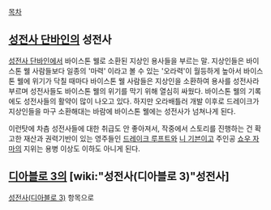 [[목차]]

== [[성전사 단바인]]의 성전사 ==
[[성전사 단바인]]에서 바이스톤 웰로 소환된 지상인 용사들을 부르는 말. 지상인들은 바이스톤 웰 사람들보다 일종의 '마력' 이라고 볼 수 있는 '오라력'이 월등하게 높아서 바이스톤 웰에 위기가 닥칠 때마다 바이스톤 웰 사람들은 지상인을 소환하여 용사를 성전사라 부르며 성전사들도 바이스톤 웰의 위기를 막기 위해 열심히 싸웠다. 바이스톤 웰의 기록에도 성전사들의 활약이 많이 나오고 있다. 하지만 오라배틀러 개발 이후로 드레이크가 지상인들을 마구 소환해대는 바람에 바이스톤 웰에는 성전사가 넘쳐나게 된다.

이런탓에 차츰 성전사들에 대한 취급도 안 좋아져서, 작중에서 스토리를 진행하는 건 확고한 재산과 권력기반이 있는 영주들인 [[드레이크 루프트]]와 [[니 기븐]]이고 주인공 [[쇼우 자마]]의 지위는 용병 이상도 이하도 아니게 된다.

== [[디아블로 3]]의 [wiki:"성전사(디아블로 3)"성전사] ==
[[성전사(디아블로 3)]] 항목으로

